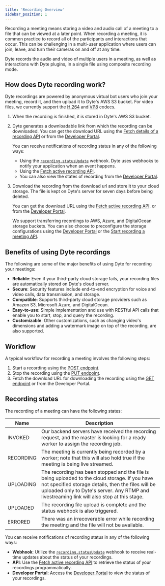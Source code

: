 ```yaml
---
title: 'Recording Overview'
sidebar_position: 1
---
```


Recording a meeting means storing a video and audio call of a meeting to a file
that can be viewed at a later point. When recording a meeting, it is common
practice to record all of the participants and interactions that occur. This can
be challenging in a multi-user application where users can join, leave, and turn
their cameras on and off at any time.

Dyte records the audio and video of multiple users in a meeting, as well as
interactions with Dyte plugins, in a single file using composite recording mode.

## How does Dyte recording work?

Dyte recordings are powered by anonymous virtual bot users who join your
meeting, record it, and then upload it to Dyte's AWS S3 bucket. For video files,
we currently support the
[H.264](https://en.wikipedia.org/wiki/Advanced_Video_Coding) and
[VP8](https://en.wikipedia.org/wiki/VP8) codecs.

1. When the recording is finished, it is stored in Dyte's AWS S3 bucket.
2. Dyte generates a downloadable link from which the recording can be
   downloaded. You can get the download URL using the
   [Fetch details of a recording API](/api?v=v2#/operations/get_one_recording)
   or from the [Developer Portal](https://dev.dyte.io/).

   You can receive notifications of recording status in any of the following
   ways:

   - Using the
     [`recording.statusUpdate`](/guides/integrate-core-features/webhooks/webhook-events#recordingstatusupdate)
     webhook. Dyte uses webhooks to notify your application when an event
     happens.
   - Using the
     [Fetch active recording API](/api?v=v2#/operations/get_active_recording).
   - You can also view the states of recording from the
     [Developer Portal](https://dev.dyte.io/).

3. Download the recording from the download url and store it to your cloud
   storage. The file is kept on Dyte's server for seven days before being
   deleted.

   You can get the download URL using the
   [Fetch active recording API](/api?v=v2#/operations/get_active_recording). or
   from the [Developer Portal](https://dev.dyte.io/).

   We support transferring recordings to AWS, Azure, and DigitalOcean storage
   buckets. You can also choose to preconfigure the storage configurations using
   the [Developer Portal](https://dev.dyte.io/) or the
   [Start recording a meeting API](/api/?v=v2#/operations/start_recording).

## Benefits of using Dyte recordings

The following are some of the major benefits of using Dyte for recording your
meetings:

- **Reliable**: Even if your third-party cloud storage fails, your recording
  files are automatically stored on Dyte's cloud server.
- **Secure**: Security features include end-to-end encryption for voice and
  video calls, data transmission, and storage.
- **Compatible**: Supports third-party cloud storage providers such as Amazon
  S3, Microsoft Azure, and DigitalOcean.
- **Easy-to-use**: Simple implementation and use with RESTful API calls that
  enable you to start, stop, and query the recording.
- **Customizable**: Other customizations, such as changing video's dimensions
  and adding a watermark image on top of the recording, are also supported.

## Workflow

A typical workflow for recording a meeting involves the following steps:

1. Start a recording using the
   [POST endpoint](/api/?v=v2#/operations/start_recording).
2. Stop the recording using the
   [PUT endpoint](/api/?v=v2#/operations/stop_recording).
3. Fetch the download URL for downloading the recording using the
   [GET endpoint](/api/?v=v2#/operations/get_one_recording) or from the
   Developer Portal.

## Recording states

The recording of a meeting can have the following states:

| Name      | Description                                                                                                                                                                                                                                         |
| --------- | --------------------------------------------------------------------------------------------------------------------------------------------------------------------------------------------------------------------------------------------------- |
| INVOKED   | Our backend servers have received the recording request, and the master is looking for a ready worker to assign the recording job.                                                                                                                  |
| RECORDING | The meeting is currently being recorded by a worker; note that this will also hold true if the meeting is being live streamed.                                                                                                                      |
| UPLOADING | The recording has been stopped and the file is being uploaded to the cloud storage. If you have not specified storage details, then the files will be uploaded only to Dyte's server. Any RTMP and livestreaming link will also stop at this stage. |
| UPLOADED  | The recording file upload is complete and the status webhook is also triggered.                                                                                                                                                                     |
| ERRORED   | There was an irrecoverable error while recording the meeting and the file will not be available.                                                                                                                                                    |

You can receive notifications of recording status in any of the following ways:

- **Webhook**: Utilize the [`recording.statusUpdate`](/guides/integrate-core-features/webhooks/webhook-events#recordingstatusupdate) webhook to receive real-time updates about the status of your recordings.
- **API**: Use the [Fetch active recording API](/api?v=v2#/operations/get_active_recording) to retrieve the status of your recordings programmatically.
- **Developer Portal**: Access the [Developer Portal](https://dev.dyte.io/) to view the status of your recordings.
